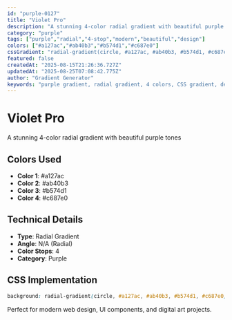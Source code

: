 ```yaml
---
id: "purple-0127"
title: "Violet Pro"
description: "A stunning 4-color radial gradient with beautiful purple tones"
category: "purple"
tags: ["purple","radial","4-stop","modern","beautiful","design"]
colors: ["#a127ac","#ab40b3","#b574d1","#c687e0"]
cssGradient: "radial-gradient(circle, #a127ac, #ab40b3, #b574d1, #c687e0)"
featured: false
createdAt: "2025-08-15T21:26:36.727Z"
updatedAt: "2025-08-25T07:08:42.775Z"
author: "Gradient Generator"
keywords: "purple gradient, radial gradient, 4 colors, CSS gradient, design, #a127ac, #ab40b3, #b574d1, #c687e0"
---
```


# Violet Pro

A stunning 4-color radial gradient with beautiful purple tones

## Colors Used
- **Color 1**: #a127ac
- **Color 2**: #ab40b3
- **Color 3**: #b574d1
- **Color 4**: #c687e0

## Technical Details
- **Type**: Radial Gradient
- **Angle**: N/A (Radial)
- **Color Stops**: 4
- **Category**: Purple

## CSS Implementation
```css
background: radial-gradient(circle, #a127ac, #ab40b3, #b574d1, #c687e0);
```

Perfect for modern web design, UI components, and digital art projects.
